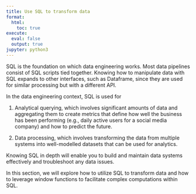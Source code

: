 ```yaml
---
title: Use SQL to transform data
format:
  html:
    toc: true
execute:
  eval: false
  output: true
jupyter: python3
---
```



SQL is the foundation on which data engineering works. Most data pipelines consist of SQL scripts tied together. Knowing how to manipulate data with SQL expands to other interfaces, such as Dataframe, since they are used for similar processing but with a different API.

In the data engineering context, SQL is used for 

1. Analytical querying, which involves significant amounts of data and aggregating them to create metrics that define how well the business has been performing (e.g., daily active users for a social media company) and how to predict the future.

2. Data processing, which involves transforming the data from multiple systems into well-modelled datasets that can be used for analytics.

Knowing SQL in depth will enable you to build and maintain data systems effectively and troubleshoot any data issues.

In this section, we will explore how to utilize SQL to transform data and how to leverage window functions to facilitate complex computations within SQL.


